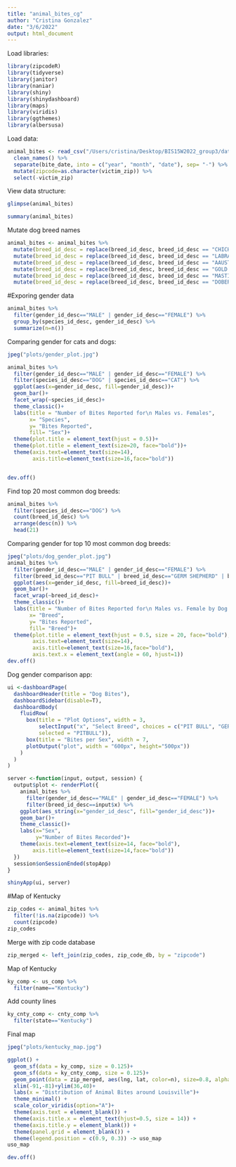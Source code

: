 ```yaml
---
title: "animal_bites_cg"
author: "Cristina Gonzalez"
date: "3/6/2022"
output: html_document
---
```


Load libraries:
```r
library(zipcodeR)
library(tidyverse)
library(janitor)
library(naniar)
library(shiny)
library(shinydashboard)
library(maps)
library(viridis)
library(ggthemes)
library(albersusa)
```

Load data:
```r
animal_bites <- read_csv("/Users/cristina/Desktop/BIS15W2022_group3/data/Animal_Bites.csv") %>% 
  clean_names() %>% 
  separate(bite_date, into = c("year", "month", "date"), sep= "-") %>% 
  mutate(zipcode=as.character(victim_zip)) %>% 
  select(-victim_zip)
```

View data structure:
```r
glimpse(animal_bites)
```

```r
summary(animal_bites)
```

Mutate dog breed names
```r
animal_bites <- animal_bites %>% 
  mutate(breed_id_desc = replace(breed_id_desc, breed_id_desc == "CHICHAUHUA", "CHIHUAHUA")) %>% 
  mutate(breed_id_desc = replace(breed_id_desc, breed_id_desc == "LABRADOR RETRIV", "LAB RETRIEVER")) %>% 
  mutate(breed_id_desc = replace(breed_id_desc, breed_id_desc == "AAUST. TERR.", "AUSTRALIAN TERRIER")) %>% 
  mutate(breed_id_desc = replace(breed_id_desc, breed_id_desc == "GOLD RETRIEVER", "GOLDEN RETRIEVER")) %>% 
  mutate(breed_id_desc = replace(breed_id_desc, breed_id_desc == "MASTIF", "MASTIFF")) %>% 
  mutate(breed_id_desc = replace(breed_id_desc, breed_id_desc == "DOBERMAN", "DOBERMANN"))
```

#Exporing gender data
```r
animal_bites %>% 
  filter(gender_id_desc=="MALE" | gender_id_desc=="FEMALE") %>% 
  group_by(species_id_desc, gender_id_desc) %>% 
  summarize(n=n())
```

Comparing gender for cats and dogs:
```r
jpeg("plots/gender_plot.jpg")

animal_bites %>% 
  filter(gender_id_desc=="MALE" | gender_id_desc=="FEMALE") %>% 
  filter(species_id_desc=="DOG" | species_id_desc=="CAT") %>% 
  ggplot(aes(x=gender_id_desc, fill=gender_id_desc))+
  geom_bar()+
  facet_wrap(~species_id_desc)+
  theme_classic()+
  labs(title = "Number of Bites Reported for\n Males vs. Females",
       x= "Species",
       y= "Bites Reported",
       fill= "Sex")+
  theme(plot.title = element_text(hjust = 0.5))+
  theme(plot.title = element_text(size=20, face="bold"))+
  theme(axis.text=element_text(size=14),
        axis.title=element_text(size=16,face="bold"))


dev.off()
```
Find top 20 most common dog breeds: 
```r
animal_bites %>% 
  filter(species_id_desc=="DOG") %>% 
  count(breed_id_desc) %>% 
  arrange(desc(n)) %>% 
  head(21)
```

Comparing gender for top 10 most common dog breeds:
```r
jpeg("plots/dog_gender_plot.jpg")
animal_bites %>% 
  filter(gender_id_desc=="MALE" | gender_id_desc=="FEMALE") %>% 
  filter(breed_id_desc=="PIT BULL" | breed_id_desc=="GERM SHEPHERD" | breed_id_desc=="LAB RETRIEVER" | breed_id_desc=="BOXER" | breed_id_desc=="CHIHUAHUA" | breed_id_desc=="BEAGLE") %>% 
  ggplot(aes(x=gender_id_desc, fill=breed_id_desc))+
  geom_bar()+
  facet_wrap(~breed_id_desc)+
  theme_classic()+
  labs(title = "Number of Bites Reported for\n Males vs. Female by Dog Breed",
       x= "Breed",
       y= "Bites Reported",
       fill= "Breed")+
  theme(plot.title = element_text(hjust = 0.5, size = 20, face="bold"),
        axis.text=element_text(size=14),
        axis.title=element_text(size=16,face="bold"),
        axis.text.x = element_text(angle = 60, hjust=1))
dev.off()
```

Dog gender comparison app:
```r
ui <-dashboardPage(
  dashboardHeader(title = "Dog Bites"),
  dashboardSidebar(disable=T),
  dashboardBody(
    fluidRow(
      box(title = "Plot Options", width = 3,
          selectInput("x", "Select Breed", choices = c("PIT BULL", "GERM SHEPHERD", "LAB RETRIEVER", "BOXER", "CHIHUAHUA", "SHIH TZU", "BEAGLE", "ROTTWEILER", "AUSTRALIAN TERRIER", "DACHSHUND", "ROTTWEILER", "GREAT DANE", "HUSKY", "CANE CORSO", "GOLDEN RETRIEVER", "DACHSHUND", "BORDER COLLIE", "MASTIFF", "YORKSHIRE TERRIER", "DOBERMANN", "BULL DOG", "POODLE"),
          selected = "PITBULL")),
      box(title = "Bites per Sex", width = 7,
      plotOutput("plot", width = "600px", height="500px"))
    )
  )
)

server <-function(input, output, session) {
  output$plot <- renderPlot({
    animal_bites %>% 
      filter(gender_id_desc=="MALE" | gender_id_desc=="FEMALE") %>% 
      filter(breed_id_desc==input$x) %>% 
    ggplot(aes_string(x="gender_id_desc", fill="gender_id_desc"))+
    geom_bar()+
    theme_classic()+
    labs(x="Sex",
         y="Number of Bites Recorded")+
    theme(axis.text=element_text(size=14, face="bold"),
        axis.title=element_text(size=14,face="bold"))
  })
  session$onSessionEnded(stopApp)
}

shinyApp(ui, server)
```

#Map of Kentucky 
```r
zip_codes <- animal_bites %>% 
  filter(!is.na(zipcode)) %>% 
  count(zipcode)
zip_codes
```

Merge with zip code database
```r
zip_merged <- left_join(zip_codes, zip_code_db, by = "zipcode") 
```

Map of Kentucky
```r
ky_comp <- us_comp %>% 
  filter(name=="Kentucky")
```

Add county lines
```r
ky_cnty_comp <- cnty_comp %>% 
  filter(state=="Kentucky")
```

Final map
```r
jpeg("plots/kentucky_map.jpg")

ggplot() +
  geom_sf(data = ky_comp, size = 0.125)+
  geom_sf(data = ky_cnty_comp, size = 0.125)+
  geom_point(data = zip_merged, aes(lng, lat, color=n), size=0.8, alpha=0.75)+
  xlim(-91,-81)+ylim(36,40)+
  labs(x = "Distribution of Animal Bites around Louisville")+
  theme_minimal() +
  scale_color_viridis(option="A")+
  theme(axis.text = element_blank()) +
  theme(axis.title.x = element_text(hjust=0.5, size = 14)) +
  theme(axis.title.y = element_blank()) +
  theme(panel.grid = element_blank()) +
  theme(legend.position = c(0.9, 0.3)) -> uso_map
uso_map

dev.off()
```

